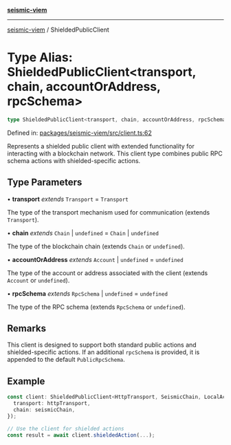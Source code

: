 [**seismic-viem**](/seismic-viem/README.mdx)

***

[seismic-viem](/seismic-viem/globals.mdx) / ShieldedPublicClient

# Type Alias: ShieldedPublicClient\<transport, chain, accountOrAddress, rpcSchema\>

```ts
type ShieldedPublicClient<transport, chain, accountOrAddress, rpcSchema> = Prettify<Client<transport, chain, accountOrAddress, rpcSchema extends RpcSchema ? [...PublicRpcSchema, ...rpcSchema] : PublicRpcSchema, PublicActions<transport, chain> & ShieldedPublicActions<chain>>>;
```

Defined in: [packages/seismic-viem/src/client.ts:62](https://github.com/SeismicSystems/seismic-client/blob/fb2b70a799e0a58e95478a9bc32d3743c2d88729/packages/seismic-viem/src/client.ts#L62)

Represents a shielded public client with extended functionality for interacting
with a blockchain network. This client type combines public RPC schema actions
with shielded-specific actions.

## Type Parameters

• **transport** *extends* `Transport` = `Transport`

The type of the transport mechanism used for communication (extends `Transport`).

• **chain** *extends* `Chain` \| `undefined` = `Chain` \| `undefined`

The type of the blockchain chain (extends `Chain` or `undefined`).

• **accountOrAddress** *extends* `Account` \| `undefined` = `undefined`

The type of the account or address associated with the client (extends `Account` or `undefined`).

• **rpcSchema** *extends* `RpcSchema` \| `undefined` = `undefined`

The type of the RPC schema (extends `RpcSchema` or `undefined`).

## Remarks

This client is designed to support both standard public actions and shielded-specific actions.
If an additional `rpcSchema` is provided, it is appended to the default `PublicRpcSchema`.

## Example

```typescript
const client: ShieldedPublicClient<HttpTransport, SeismicChain, LocalAccount> = createShieldedClient({
  transport: httpTransport,
  chain: seismicChain,
});

// Use the client for shielded actions
const result = await client.shieldedAction(...);
```
